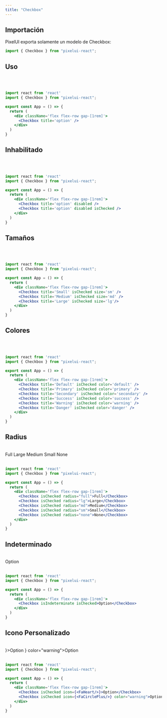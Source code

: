 ```yaml
---
title: "Checkbox"
---
```




<HeaderMdx title='Checkbox' description="This component is used for get data boolean from user" />

## Importación

PixelUI exporta solamente un modelo de Checkbox:

```jsx
import { Checkbox } from "pixelui-react";
```

## Uso
<br/>
<div className='flex flex-row gap-[1rem]'>
  <Checkbox title='option' />
</div>
<br/>

```jsx
import react from 'react'
import { Checkbox } from "pixelui-react";

export const App = () => {
  return (
    <div className='flex flex-row gap-[1rem]'>
      <Checkbox title='option' />
    </div>
  )
}
```

## Inhabilitado
<br/>
<div className='flex flex-row gap-[1rem]'>
  <Checkbox title='option' disabled />
  <Checkbox title='option' disabled isChecked />
</div>
<br/>

```jsx
import react from 'react'
import { Checkbox } from "pixelui-react";

export const App = () => {
  return (
    <div className='flex flex-row gap-[1rem]'>
      <Checkbox title='option' disabled />
      <Checkbox title='option' disabled isChecked />
    </div>
  )
}
```

## Tamaños
<br/>
<div className='flex flex-row gap-[1rem]'>
  <Checkbox title='Small' isChecked size='sm' />
  <Checkbox title='Medium' isChecked size='md' />
  <Checkbox title='Large' isChecked size='lg'/>
</div>
<br/>

```jsx
import react from 'react'
import { Checkbox } from "pixelui-react";

export const App = () => {
  return (
    <div className='flex flex-row gap-[1rem]'>
      <Checkbox title='Small' isChecked size='sm' />
      <Checkbox title='Medium' isChecked size='md' />
      <Checkbox title='Large' isChecked size='lg'/>
    </div>
  )
}
```
## Colores
<br/>
<div className='flex flex-row gap-[1rem]'>
  <Checkbox title='Default' isChecked color='default' />
  <Checkbox title='Primary' isChecked color='primary' />
  <Checkbox title='Secondary' isChecked color='secondary' />
  <Checkbox title='Success' isChecked color='success' />
  <Checkbox title='Warning' isChecked color='warning' />
  <Checkbox title='Danger' isChecked color='danger' />
</div>
<br/>

```jsx
import react from 'react'
import { Checkbox } from "pixelui-react";

export const App = () => {
  return (
    <div className='flex flex-row gap-[1rem]'>
      <Checkbox title='Default' isChecked color='default' />
      <Checkbox title='Primary' isChecked color='primary' />
      <Checkbox title='Secondary' isChecked color='secondary' />
      <Checkbox title='Success' isChecked color='success' />
      <Checkbox title='Warning' isChecked color='warning' />
      <Checkbox title='Danger' isChecked color='danger' />
    </div>
  )
}
```

## Radius
<br/>
<div className='flex flex-row gap-[1rem]'>
    <Checkbox isChecked radius="full">Full</Checkbox>
    <Checkbox isChecked radius="lg">Large</Checkbox>
    <Checkbox isChecked radius="md">Medium</Checkbox>
    <Checkbox isChecked radius="sm">Small</Checkbox>
    <Checkbox isChecked radius="none">None</Checkbox>
</div>
<br/>

```jsx
import react from 'react'
import { Checkbox } from "pixelui-react";

export const App = () => {
  return (
    <div className='flex flex-row gap-[1rem]'>
      <Checkbox isChecked radius="full">Full</Checkbox>
      <Checkbox isChecked radius="lg">Large</Checkbox>
      <Checkbox isChecked radius="md">Medium</Checkbox>
      <Checkbox isChecked radius="sm">Small</Checkbox>
      <Checkbox isChecked radius="none">None</Checkbox>
    </div>
  )
}
```

## Indeterminado
<br/>
<div className='flex flex-row gap-[1rem]'>
  <Checkbox isIndeterminate isChecked>Option</Checkbox>
</div>
<br/>

```jsx
import react from 'react'
import { Checkbox } from "pixelui-react";

export const App = () => {
  return (
    <div className='flex flex-row gap-[1rem]'>
      <Checkbox isIndeterminate isChecked>Option</Checkbox>
    </div>
  )
}
```

## Icono Personalizado
<br/>
<div className='flex flex-row gap-[1rem]'>
  <Checkbox isChecked icon={<FaHeart/>}>Option</Checkbox>
  <Checkbox isChecked icon={<FaCirclePlus/>} color="warning">Option</Checkbox>
</div>
<br/>

```jsx
import react from 'react'
import { Checkbox } from "pixelui-react";

export const App = () => {
  return (
    <div className='flex flex-row gap-[1rem]'>
      <Checkbox isChecked icon={<FaHeart/>}>Option</Checkbox>
      <Checkbox isChecked icon={<FaCirclePlus/>} color="warning">Option</Checkbox>
    </div>
  )
}
```
